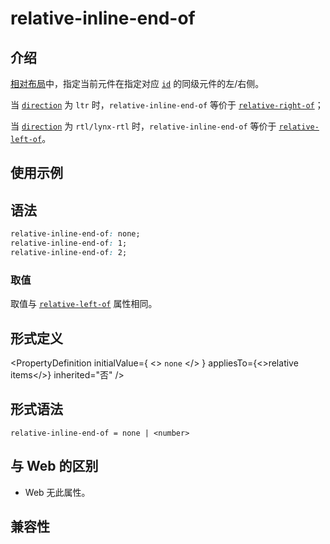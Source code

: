 # relative-inline-end-of

## 介绍

[相对布局](/guide/ui/layout/relative-layout.mdx)中，指定当前元件在指定对应 [`id`](./relative-id.mdx) 的同级元件的左/右侧。

当 [`direction`](./direction.mdx) 为 `ltr` 时，`relative-inline-end-of` 等价于 [`relative-right-of`](./relative-right-of.mdx)；

当 [`direction`](./direction.mdx) 为 `rtl/lynx-rtl` 时，`relative-inline-end-of` 等价于 [`relative-left-of`](./relative-left-of.mdx)。

## 使用示例


<Go
  example="css-api"
  entry="src/relative-inline-end-of"
  defaultFile="src/relative-inline-end-of/App.tsx"
  img="https://lf-lynx.tiktok-cdns.com/obj/lynx-artifacts-oss-sg/lynx-website/assets/doc/css/relative-inline-end-of.png"
  defaultEntryFile="dist/relative-inline-end-of.lynx.bundle"
  entry="src/relative-inline-end-of"
/>

## 语法

```css
relative-inline-end-of: none;
relative-inline-end-of: 1;
relative-inline-end-of: 2;
```

### 取值

取值与 [`relative-left-of`](./relative-left-of) 属性相同。

## 形式定义


<PropertyDefinition
  initialValue={
    <>
      <code>none</code>
    </>
  }
  appliesTo={<>relative items</>}
  inherited="否"
/>

## 形式语法

```
relative-inline-end-of = none | <number>
```

## 与 Web 的区别

- Web 无此属性。

## 兼容性


<LegacyCompatTable metadata="css/properties/relative-inline-end-of" />
